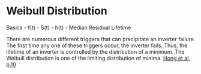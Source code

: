 # Weibull Distribution

Basics
- f(t)
- S(t)
- h(t)
- Median Residual Lifetime

There are numerous different triggers that can precipitate an inverter failure. The first time any one of these triggers occur, the inverter fails. Thus, the lifetime of an inverter is controlled by the distribution of a minimum. The Weibull distribution is one of the limiting distribution of minima. [Hong et al, p.10](http://arxiv.org/pdf/0908.2901.pdf)

